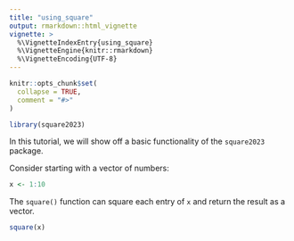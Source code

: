 ```yaml
---
title: "using_square"
output: rmarkdown::html_vignette
vignette: >
  %\VignetteIndexEntry{using_square}
  %\VignetteEngine{knitr::rmarkdown}
  %\VignetteEncoding{UTF-8}
---
```


```r
knitr::opts_chunk$set(
  collapse = TRUE,
  comment = "#>"
)
```

```r
library(square2023)
```

In this tutorial, we will show off a basic functionality of the `square2023` package. 

Consider starting with a vector of numbers:

```r
x <- 1:10 
```

The `square()` function can square each entry of `x` and return the result as a vector. 

```r
square(x) 
```
